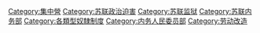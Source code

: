 {{Commonscat|Gulag}}

[[Category:集中營|Category:集中營]]
[[Category:苏联政治迫害|Category:苏联政治迫害]]
[[Category:苏联监狱|Category:苏联监狱]]
[[Category:苏联内务部|Category:苏联内务部]]
[[Category:各類型奴隸制度|Category:各類型奴隸制度]]
[[Category:内务人民委员部|Category:内务人民委员部]]
[[Category:劳动改造|Category:劳动改造]]